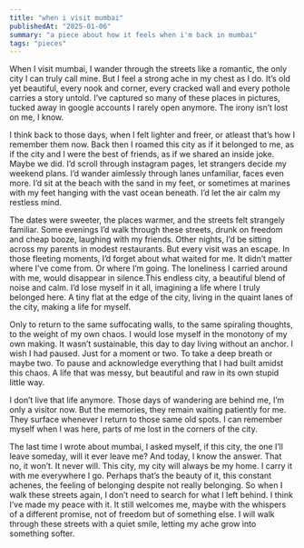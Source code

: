 ```yaml
---
title: "when i visit mumbai"
publishedAt: "2025-01-06"
summary: "a piece about how it feels when i'm back in mumbai"
tags: "pieces"
---
```


When I visit mumbai, I wander through the streets like a romantic, the only city I can truly call mine. But I feel a strong ache in my chest as I do. It’s old yet beautiful, every nook and corner, every cracked wall and every pothole carries a story untold. I’ve captured so many of these places in pictures, tucked away in google accounts I rarely open anymore. The irony isn’t lost on me, I know.

I think back to those days, when I felt lighter and freer, or atleast that’s how I remember them now. Back then I roamed this city as if it belonged to me, as if the city and I were the best of friends, as if we shared an inside joke. Maybe we did. I’d scroll through instagram pages, let strangers decide my weekend plans. I’d wander aimlessly through lanes unfamiliar, faces even more. I’d sit at the beach with the sand in my feet, or sometimes at marines with my feet hanging with the vast ocean beneath. I’d let the air calm my restless mind. 

The dates were sweeter, the places warmer, and the streets felt strangely familiar. Some evenings I’d walk through these streets, drunk on freedom and cheap booze, laughing with my friends. Other nights, I’d be sitting across my parents in modest restaurants. But every visit was an escape. In those fleeting moments, I’d forget about what waited for me. It didn’t matter where I’ve come from. Or where I’m going. The loneliness I carried around with me, would disappear in silence.This endless city, a beautiful blend of noise and calm. I’d lose myself in it all, imagining a life where I truly belonged here. A tiny flat at the edge of the city, living in the quaint lanes of the city, making a life for myself. 

Only to return to the same suffocating walls, to the same spiraling thoughts, to the weight of my own chaos. I would lose myself in the monotony of my own making. It wasn’t sustainable, this day to day living without an anchor. I wish I had paused. Just for a moment or two. To take a deep breath or maybe two. To pause and acknowledge everything that I had built amidst this chaos. A life that was messy, but beautiful and raw in its own stupid little way. 

I don’t live that life anymore. Those days of wandering are behind me, I’m only a visitor now. But the memories, they remain waiting patiently for me. They surface whenever I return to those same old spots. I can remember myself when I was here, parts of me lost in the corners of the city. 

The last time I wrote about mumbai, I asked myself, if this city, the one I’ll leave someday, will it ever leave me? And today, I know the answer. That no, it won’t. It never will. This city, my city will always be my home. I carry it with me everywhere I go. Perhaps that’s the beauty of it, this constant achenes, the feeling of belonging despite not really belonging. So when I walk these streets again, I don’t need to search for what I left behind. I think I’ve made my peace with it. It still welcomes me, maybe with the whispers of a different promise, not of freedom but of something else. I will walk through these streets with a quiet smile, letting my ache grow into something softer. 